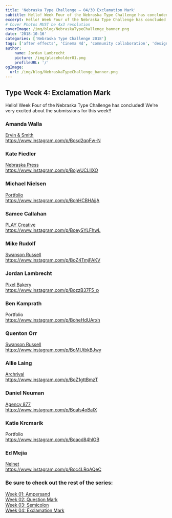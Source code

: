 ```yaml
---
title: 'Nebraska Type Challenge – 04/30 Exclamation Mark'
subtitle: Hello! Week Four of the Nebraska Type Challenge has concluded! We’re very excited about the submissions for this week!! 
excerpt: Hello! Week Four of the Nebraska Type Challenge has concluded! We’re very excited about the submissions for this week!!
# Cover Photos MUST be 4x3 resolution
coverImage: /img/blog/NebraskaTypeChallenge_banner.png
date: '2018-10-16'
categories: ['Nebraska Type Challenge 2018']
tags: ['after effects', 'Cinema 4d', 'community collaboration', 'design', 'illustrator', 'lettering', 'Nebraska', 'type challenge', 'typography']
author:
    name: Jordan Lambrecht
    picture: /img/placeholder01.png
    profileURL: '/'
ogImage:
  url: /img/blog/NebraskaTypeChallenge_banner.png
---
```

## Type Week 4: Exclamation Mark

Hello! Week Four of the Nebraska Type Challenge has concluded! We're very excited about the submissions for this week!!

### Amanda Walla

[Ervin & Smith](https://ervinandsmith.com/)\
https://www.instagram.com/p/Bosd2qpFw-N

### Kate Fiedler

[Nebraska Press](https://www.nebraskapress.unl.edu/)\
https://www.instagram.com/p/BojwUCLlIXO

### Michael Nielsen

[Portfolio](https://michaelnielsen.co/)\
https://www.instagram.com/p/BohHCBHAjjA

### Samee Callahan

[PLAY Creative](https://www.playcreativedesign.com/)\
https://www.instagram.com/p/BoeySYLFhwL

### Mike Rudolf

[Swanson Russell](https://www.swansonrussell.com/)\
https://www.instagram.com/p/BoZ4TmjFAKV

### Jordan Lambrecht

[Pixel Bakery](https://pixelbakery.co/)\
https://www.instagram.com/p/BozzB37F5_p

### Ben Kamprath

Portfolio\
https://www.instagram.com/p/BoheHdUArxh

### Quenton Orr

[Swanson Russell](https://www.swansonrussell.com/)\
https://www.instagram.com/p/BoMUtbkBJwy

### Allie Laing

[Archrival](https://archrival.com/)\
https://www.instagram.com/p/BoZ1gttBmzT

### Daniel Neuman

[Agency 877](https://agency877.com/)\
https://www.instagram.com/p/BoaIs4oBaIX

### Katie Krcmarik

Portfolio\
https://www.instagram.com/p/Boaod84hlOB

### Ed Mejia

[Nelnet](https://nelnet.com/welcome)\
https://www.instagram.com/p/Boc4LRqAQeC

### Be sure to check out the rest of the series:

[Week 01: Ampersand](https://pixelbakery.co/recipes/nebraska-typography-01-ampersand/)\
[Week 02: Question Mark](https://pixelbakery.co/recipes/nebraska-type-challenge-02-question-mark/)\
[Week 03: Semicolon](https://pixelbakery.co/recipes/nebraska-type-challenge-03-30-semicolon/)\
[Week 04: Exclamation Mark](https://pixelbakery.co/recipes/nebraska-type-challenge-04-30-exclamation-mark/)
